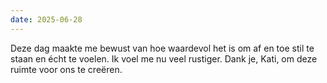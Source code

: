 ```yaml
---
date: 2025-06-28
---
```

Deze dag maakte me bewust van hoe waardevol het is om af en toe stil te staan en écht te voelen. Ik voel me nu veel rustiger. Dank je, Kati, om deze ruimte voor ons te creëren.